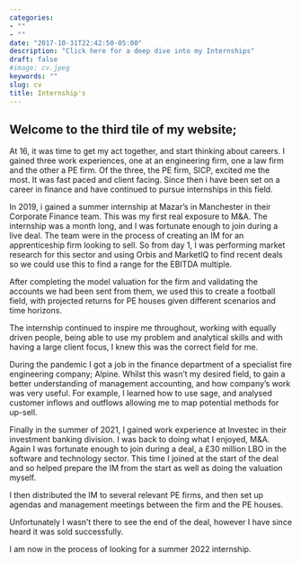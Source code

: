 ```yaml
---
categories:
- ""
- ""
date: "2017-10-31T22:42:50-05:00"
description: "Click here for a deep dive into my Internships"
draft: false
#image: cv.jpeg
keywords: ""
slug: cv
title: Internship's
---
```


## **Welcome to the third tile of my website;**

At 16, it was time to get my act together, and start thinking about careers. I gained three work experiences, one at an engineering firm, one a law firm and the other a PE firm. Of the three, the PE firm, SICP, excited me the most. It was fast paced and client facing. Since then i have been set on a career in finance and have continued to pursue internships in this field. 

In 2019, i gained a summer internship at Mazar's in Manchester in their Corporate Finance team. This was my first real exposure to M&A. The internship was a month long, and I was fortunate enough to join during a live deal. The team were in the process of creating an IM for an apprenticeship firm looking to sell.  So from day 1, I was performing market research for this sector and using Orbis and MarketIQ to find recent deals so we could use this to find a range for the EBITDA multiple. 

After completing the model valuation for the firm and validating the accounts we had been sent from them, we used this to create a football field, with projected returns for PE houses given different scenarios and time horizons. 

The internship continued to inspire me throughout, working with equally driven people, being able to use my problem and analytical skills and with having a large client focus, I knew this was the correct field for me. 

During the pandemic I got a job in the finance department of a specialist fire engineering company; Alpine. Whilst this wasn’t my desired field, to gain a better understanding of management accounting, and how company’s work was very useful. For example, I learned how to use sage, and analysed customer inflows and outflows allowing me to map potential methods for up-sell. 

Finally in the summer of 2021, I gained work experience at Investec in their investment banking division. I was back to doing what I enjoyed, M&A. Again I was fortunate enough to join during a deal, a £30 million LBO in the software and technology sector. This time I joined at the start of the deal and so helped prepare the IM from the start as well as doing the valuation myself. 

I then distributed the IM to several relevant PE firms, and then set up agendas and management meetings between the firm and the PE houses. 

Unfortunately I wasn’t there to see the end of the deal, however I have since heard it was sold successfully. 

I am now in the process of looking for a summer 2022 internship. 

